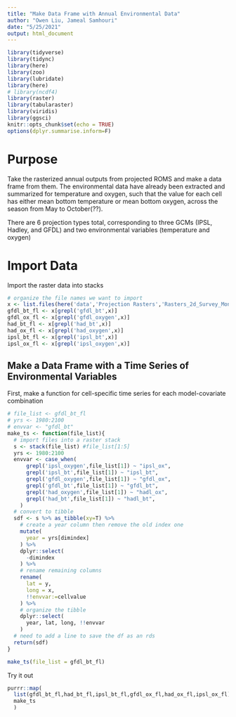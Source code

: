 ```yaml
---
title: "Make Data Frame with Annual Environmental Data"
author: "Owen Liu, Jameal Samhouri"
date: "5/25/2021"
output: html_document
---
```



```r
library(tidyverse)
library(tidync)
library(here)
library(zoo)
library(lubridate)
library(here)
# library(ncdf4)
library(raster)
library(tabularaster)
library(viridis)
library(ggsci)
knitr::opts_chunk$set(echo = TRUE)
options(dplyr.summarise.inform=F)
```

# Purpose

Take the rasterized annual outputs from projected ROMS and make a data frame from them. The environmental data have already been extracted and summarized for temperature and oxygen, such that the value for each cell has either mean bottom temperature or mean bottom oxygen, across the season from May to October(??).

There are 6 projection types total, corresponding to three GCMs (IPSL, Hadley, and GFDL) and two environmental variables (temperature and oxygen)


# Import Data

Import the raster data into stacks

```r
# organize the file names we want to import
x <- list.files(here('data','Projection Rasters','Rasters_2d_Survey_Months'),full.names=T,pattern = ".grd")
gfdl_bt_fl <- x[grepl('gfdl_bt',x)]
gfdl_ox_fl <- x[grepl('gfdl_oxygen',x)]
had_bt_fl <- x[grepl('had_bt',x)]
had_ox_fl <- x[grepl('had_oxygen',x)]
ipsl_bt_fl <- x[grepl('ipsl_bt',x)]
ipsl_ox_fl <- x[grepl('ipsl_oxygen',x)]
```


## Make a Data Frame with a Time Series of Environmental Variables

First, make a function for cell-specific time series for each model-covariate combination

```r
# file_list <- gfdl_bt_fl
# yrs <- 1980:2100
# envvar <- "gfdl_bt"
make_ts <- function(file_list){
  # import files into a raster stack
  s <- stack(file_list) #file_list[1:5]
  yrs <- 1980:2100
  envvar <- case_when(
      grepl('ipsl_oxygen',file_list[1]) ~ "ipsl_ox",
      grepl('ipsl_bt',file_list[1]) ~ "ipsl_bt",
      grepl('gfdl_oxygen',file_list[1]) ~ "gfdl_ox",
      grepl('gfdl_bt',file_list[1]) ~ "gfdl_bt",
      grepl('had_oxygen',file_list[1]) ~ "hadl_ox",
      grepl('had_bt',file_list[1]) ~ "hadl_bt",
    )
  # convert to tibble
  sdf <- s %>% as_tibble(xy=T) %>% 
    # create a year column then remove the old index one
    mutate(
      year = yrs[dimindex]
    ) %>%
    dplyr::select(
      -dimindex
    ) %>%
    # rename remaining columns
    rename(
      lat = y,
      long = x,
      !!envvar:=cellvalue
    ) %>%
    # organize the tibble
    dplyr::select(
      year, lat, long, !!envvar
    )
  # need to add a line to save the df as an rds
  return(sdf)
}

make_ts(file_list = gfdl_bt_fl)

```

Try it out

```r
purrr::map(
  list(gfdl_bt_fl,had_bt_fl,ipsl_bt_fl,gfdl_ox_fl,had_ox_fl,ipsl_ox_fl), 
  make_ts
  )
```

